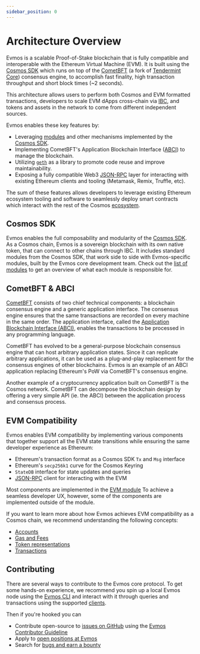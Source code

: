 ```yaml
---
sidebar_position: 0
---
```


# Architecture Overview

Evmos is a scalable Proof-of-Stake blockchain that is fully compatible and
interoperable with the Ethereum Virtual Machine (EVM). It is built using the [Cosmos SDK](https://github.com/cosmos/cosmos-sdk/)
which runs on top of the [CometBFT](https://github.com/cometbft/cometbft) (a fork of [Tendermint Core](https://docs.tendermint.com/)) consensus engine,
to accomplish fast finality, high transaction throughput and short block times (~2 seconds).

This architecture allows users to perform both Cosmos and EVM formatted transactions,
developers to scale EVM dApps cross-chain via [IBC](https://cosmos.network/ibc),
and tokens and assets in the network to come from different independent sources.

Evmos enables these key features by:

* Leveraging [modules](https://docs.cosmos.network/main/building-modules/intro.html) and other mechanisms implemented by the [Cosmos SDK](https://docs.cosmos.network/).
* Implementing CometBFT's Application Blockchain Interface ([ABCI](https://docs.tendermint.com/master/spec/abci/)) to manage the blockchain.
* Utilizing [`geth`](https://github.com/ethereum/go-ethereum) as a library to promote code reuse and improve maintainability.
* Exposing a fully compatible Web3 [JSON-RPC](./../develop/api/ethereum-json-rpc/methods) layer for interacting with existing Ethereum clients and tooling (Metamask, Remix, Truffle, etc).

The sum of these features allows developers to leverage existing Ethereum ecosystem tooling and
software to seamlessly deploy smart contracts which interact with the rest of the Cosmos
[ecosystem](https://cosmos.network/ecosystem).

## Cosmos SDK

Evmos enables the full composability and modularity of the [Cosmos SDK](https://docs.cosmos.network/).
As a Cosmos chain, Evmos is a sovereign blockchain with its own native token,
that can connect to other chains through IBC. It includes standard modules from the Cosmos SDK,
that work side to side with Evmos-specific modules, built by the Evmos core development team.
Check out the [list of modules](modules/index.md) to get an overview of what each module is responsible for.

## CometBFT & ABCI

[CometBFT](https://github.com/cometbft/cometbft) consists of two chief technical components:
a blockchain consensus engine and a generic application interface.
The consensus engine ensures that the same transactions
are recorded on every machine in the same order.
The application interface, called the [Application Blockchain Interface (ABCI)](https://docs.tendermint.com/master/spec/abci/),
enables the transactions to be processed in any programming language.

CometBFT has evolved to be a general-purpose blockchain consensus engine that
can host arbitrary application states. Since it can replicate arbitrary
applications, it can be used as a plug-and-play replacement for the consensus
engines of other blockchains. Evmos is an example of an ABCI application
replacing Ethereum's PoW via CometBFT's consensus engine.

Another example of a cryptocurrency application built on CometBFT is the Cosmos
network. CometBFT can decompose the blockchain design by offering a very
simple API (ie. the ABCI) between the application process and consensus process.

## EVM Compatibility

Evmos enables EVM compatibility by implementing various components
that together support all the EVM state transitions
while ensuring the same developer experience as Ethereum:

- Ethereum's transaction format as a Cosmos SDK `Tx` and `Msg` interface
- Ethereum's `secp256k1` curve for the Cosmos Keyring
- `StateDB` interface for state updates and queries
- [JSON-RPC](../develop/api/ethereum-json-rpc) client for interacting with the EVM

Most components are implemented in the [EVM module](modules/evm.md)
To achieve a seamless developer UX, however, some of the components are implemented
outside of the module.

If you want to learn more about how Evmos achieves EVM compatibility as a Cosmos chain,
we recommend understanding the following concepts:

* [Accounts](./concepts/accounts.md)
* [Gas and Fees](./concepts/gas-and-fees.md)
* [Token representations](./concepts/tokens.md)
* [Transactions](./concepts/transactions.md)

## Contributing

There are several ways to contribute to the Evmos core protocol. To get some hands-on experience,
we recommend you spin up a local Evmos node using the [Evmos CLI](evmos-cli/index.md)
and interact with it through queries and transactions using the supported [clients](../develop/api#clients).

Then if you're hooked you can

* Contribute open-source to [issues on GitHub](https://github.com/evmos/evmos/issues)
using the [Evmos Contributor Guideline](https://github.com/evmos/evmos/blob/main/CONTRIBUTING.md)
* Apply to [open positions at Evmos](https://boards.eu.greenhouse.io/evmos)
* Search for [bugs and earn a bounty](bugs.md)